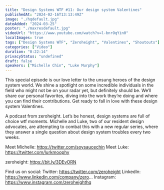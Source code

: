 ```yaml
---
title: "Design Systems WTF #11: Our design system Valentines"
publishedAt: "2024-02-16T13:13:49Z"
image: "./hqdefault.jpg"
dateAdded: "2024-03-25"
poster: "./maxresdefault.jpg"
videoUrl: "https://www.youtube.com/watch?v=l-bnrOqYin0"
localImages: true
tags: ["Design Systems WTF", "Zeroheight", "Valentines", "Shoutouts"]
categories: ["Video"]
duration: "0:22:14"
privacyStatus: "undefined"
draft: false
speakers: ["Michelle Chin", "Luke Murphy"]
---
```

This special episode is our love letter to the unsung heroes of the design system world. We shine a spotlight on some incredible individuals in the field who might not be on your radar yet, but definitely should be. We’ll share our personal favorites, diving into the work they’re doing and where you can find their contributions. Get ready to fall in love with these design system Valentines. 

A podcast from zeroheight. Let’s be honest, design systems are full of choice wtf moments. Michelle and Luke, two of our resident design advocates, are attempting to combat this with a new regular series, where they answer a single question about design system troubles every two weeks.

Meet Michelle: https://twitter.com/soysaucechin
Meet Luke: https://twitter.com/lurkmoophy

zeroheight: https://bit.ly/3DEvORN

Find us on social:
Twitter: https://twitter.com/zeroheight
LinkedIn: https://www.linkedin.com/company/zero...
Instagram: https://www.instagram.com/zeroheighthq
